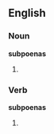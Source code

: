 
== English ==
===Noun===
'''subpoenas'''
# {{plural of|[[subpoena]]}}

===Verb===
'''subpoenas'''
# {{third-person singular of|[[subpoena]]}}